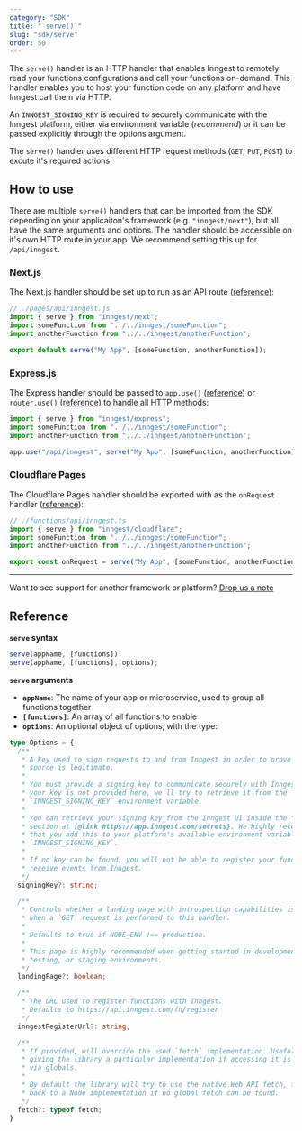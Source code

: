 ```yaml
---
category: "SDK"
title: "`serve()`"
slug: "sdk/serve"
order: 50
---
```


The `serve()` handler is an HTTP handler that enables Inngest to remotely read your functions configurations and call your functions on-demand. This handler enables you to host your function code on any platform and have Inngest call them via HTTP.

An `INNGEST_SIGNING_KEY` is required to securely communicate with the Inngest platform, either via environment variable (_recommend_) or it can be passed explicitly through the options argument.

The `serve()` handler uses different HTTP request methods (`GET`, `PUT`, `POST`) to excute it's required actions.

## How to use

There are multiple `serve()` handlers that can be imported from the SDK depending on your applicaiton's framework (e.g. `"inngest/next"`), but all have the same arguments and options. The handler should be accessible on it's own HTTP route in your app. We recommend setting this up for `/api/inngest`.

### Next.js

The Next.js handler should be set up to run as an API route ([reference](https://nextjs.org/docs/api-routes/introduction)):

```typescript
// ./pages/api/inngest.js
import { serve } from "inngest/next";
import someFunction from "../../inngest/someFunction";
import anotherFunction from "../../inngest/anotherFunction";

export default serve("My App", [someFunction, anotherFunction]);
```

### Express.js

The Express handler should be passed to `app.use()` ([reference](https://expressjs.com/en/4x/api.html#app.use)) or `router.use()` ([reference](https://expressjs.com/en/4x/api.html#router.use)) to handle all HTTP methods:

```typescript
import { serve } from "inngest/express";
import someFunction from "../../inngest/someFunction";
import anotherFunction from "../../inngest/anotherFunction";

app.use("/api/inngest", serve("My App", [someFunction, anotherFunction]));
```

### Cloudflare Pages

The Cloudflare Pages handler should be exported with as the `onRequest` handler ([reference](https://developers.cloudflare.com/pages/platform/functions/#writing-your-first-function)):

```typescript
// ./functions/api/inngest.ts
import { serve } from "inngest/cloudflare";
import someFunction from "../../inngest/someFunction";
import anotherFunction from "../../inngest/anotherFunction";

export const onRequest = serve("My App", [someFunction, anotherFunction]);
```

---

Want to see support for another framework or platform? [Drop us a note](https://www.inngest.com/contact)

## Reference

**`serve` syntax**

```typescript
serve(appName, [functions]);
serve(appName, [functions], options);
```

**`serve` arguments**

- **`appName`**:  The name of your app or microservice, used to group all functions together
- **`[functions]`**: An array of all functions to enable
- **`options`**: An optional object of options, with the type:

```ts
type Options = {
  /**
   * A key used to sign requests to and from Inngest in order to prove that the
   * source is legitimate.
   *
   * You must provide a signing key to communicate securely with Inngest. If
   * your key is not provided here, we'll try to retrieve it from the
   * `INNGEST_SIGNING_KEY` environment variable.
   *
   * You can retrieve your signing key from the Inngest UI inside the "Secrets"
   * section at {@link https://app.inngest.com/secrets}. We highly recommend
   * that you add this to your platform's available environment variables as
   * `INNGEST_SIGNING_KEY`.
   *
   * If no key can be found, you will not be able to register your functions or
   * receive events from Inngest.
   */
  signingKey?: string;

  /**
   * Controls whether a landing page with introspection capabilities is shown
   * when a `GET` request is performed to this handler.
   *
   * Defaults to true if NODE_ENV !== production.
   *
   * This page is highly recommended when getting started in development,
   * testing, or staging environments.
   */
  landingPage?: boolean;

  /**
   * The URL used to register functions with Inngest.
   * Defaults to https://api.inngest.com/fn/register
   */
  inngestRegisterUrl?: string;

  /**
   * If provided, will override the used `fetch` implementation. Useful for
   * giving the library a particular implementation if accessing it is not done
   * via globals.
   *
   * By default the library will try to use the native Web API fetch, falling
   * back to a Node implementation if no global fetch can be found.
   */
  fetch?: typeof fetch;
}
```

